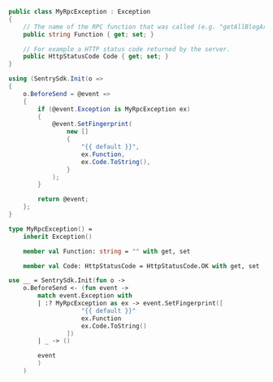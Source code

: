 ```csharp
public class MyRpcException : Exception
{
    // The name of the RPC function that was called (e.g. "getAllBlogArticles")
    public string Function { get; set; }

    // For example a HTTP status code returned by the server.
    public HttpStatusCode Code { get; set; }
}

using (SentrySdk.Init(o =>
{
    o.BeforeSend = @event =>
    {
        if (@event.Exception is MyRpcException ex)
        {
            @event.SetFingerprint(
                new []
                {
                    "{{ default }}",
                    ex.Function,
                    ex.Code.ToString(),
                }
            );
        }

        return @event;
    };
}
```

```fsharp
type MyRpcException() =
    inherit Exception()

    member val Function: string = "" with get, set

    member val Code: HttpStatusCode = HttpStatusCode.OK with get, set

use __ = SentrySdk.Init(fun o ->
    o.BeforeSend <- (fun event ->
        match event.Exception with
        | :? MyRpcException as ex -> event.SetFingerprint([
                    "{{ default }}"
                    ex.Function
                    ex.Code.ToString()
                ])
        | _ -> ()

        event
        )
    )
```
